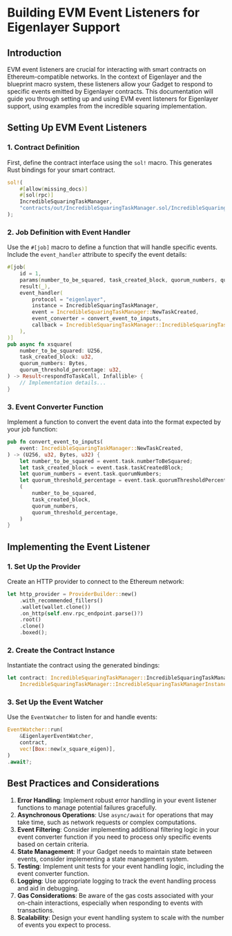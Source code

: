 # Building EVM Event Listeners for Eigenlayer Support

## Introduction

EVM event listeners are crucial for interacting with smart contracts on Ethereum-compatible networks. In the context of Eigenlayer and the blueprint macro system, these listeners allow your Gadget to respond to specific events emitted by Eigenlayer contracts. This documentation will guide you through setting up and using EVM event listeners for Eigenlayer support, using examples from the incredible squaring implementation.

## Setting Up EVM Event Listeners

### 1. Contract Definition

First, define the contract interface using the `sol!` macro. This generates Rust bindings for your smart contract.

```rust
sol!(
    #[allow(missing_docs)]
    #[sol(rpc)]
    IncredibleSquaringTaskManager,
    "contracts/out/IncredibleSquaringTaskManager.sol/IncredibleSquaringTaskManager.json"
);
```

### 2. Job Definition with Event Handler

Use the `#[job]` macro to define a function that will handle specific events. Include the `event_handler` attribute to specify the event details:

```rust
#[job(
    id = 1,
    params(number_to_be_squared, task_created_block, quorum_numbers, quorum_threshold_percentage),
    result(_),
    event_handler(
        protocol = "eigenlayer",
        instance = IncredibleSquaringTaskManager,
        event = IncredibleSquaringTaskManager::NewTaskCreated,
        event_converter = convert_event_to_inputs,
        callback = IncredibleSquaringTaskManager::IncredibleSquaringTaskManagerCalls::respondToTask
    ),
)]
pub async fn xsquare(
    number_to_be_squared: U256,
    task_created_block: u32,
    quorum_numbers: Bytes,
    quorum_threshold_percentage: u32,
) -> Result<respondToTaskCall, Infallible> {
    // Implementation details...
}
```

### 3. Event Converter Function

Implement a function to convert the event data into the format expected by your job function:

```rust
pub fn convert_event_to_inputs(
    event: IncredibleSquaringTaskManager::NewTaskCreated,
) -> (U256, u32, Bytes, u32) {
    let number_to_be_squared = event.task.numberToBeSquared;
    let task_created_block = event.task.taskCreatedBlock;
    let quorum_numbers = event.task.quorumNumbers;
    let quorum_threshold_percentage = event.task.quorumThresholdPercentage;
    (
        number_to_be_squared,
        task_created_block,
        quorum_numbers,
        quorum_threshold_percentage,
    )
}
```

## Implementing the Event Listener

### 1. Set Up the Provider

Create an HTTP provider to connect to the Ethereum network:

```rust
let http_provider = ProviderBuilder::new()
    .with_recommended_fillers()
    .wallet(wallet.clone())
    .on_http(self.env.rpc_endpoint.parse()?)
    .root()
    .clone()
    .boxed();
```

### 2. Create the Contract Instance

Instantiate the contract using the generated bindings:

```rust
let contract: IncredibleSquaringTaskManager::IncredibleSquaringTaskManagerInstance =
    IncredibleSquaringTaskManager::IncredibleSquaringTaskManagerInstance::new(contract_address, provider);
```

### 3. Set Up the Event Watcher

Use the `EventWatcher` to listen for and handle events:

```rust
EventWatcher::run(
    &EigenlayerEventWatcher,
    contract,
    vec![Box::new(x_square_eigen)],
)
.await?;
```

## Best Practices and Considerations

1. **Error Handling**: Implement robust error handling in your event listener functions to manage potential failures gracefully.
2. **Asynchronous Operations**: Use `async/await` for operations that may take time, such as network requests or complex computations.
3. **Event Filtering**: Consider implementing additional filtering logic in your event converter function if you need to process only specific events based on certain criteria.
4. **State Management**: If your Gadget needs to maintain state between events, consider implementing a state management system.
5. **Testing**: Implement unit tests for your event handling logic, including the event converter function.
6. **Logging**: Use appropriate logging to track the event handling process and aid in debugging.
7. **Gas Considerations**: Be aware of the gas costs associated with your on-chain interactions, especially when responding to events with transactions.
8. **Scalability**: Design your event handling system to scale with the number of events you expect to process.

